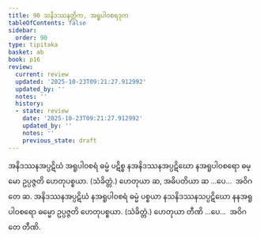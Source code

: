 ```yaml
---
title: 90 သနိဒဿနတ္တိက, အရူပါဝစရဒုက
tableOfContents: false
sidebar:
  order: 90
type: tipitaka
basket: ab
book: p16
review:
  current: review
  updated: '2025-10-23T09:21:27.912992'
  updated_by: ''
  notes: ''
  history:
  - state: review
    date: '2025-10-23T09:21:27.912992'
    updated_by: ''
    notes: ''
    previous_state: draft
---
```



<ReviewStatus review={frontmatter.review} showDetails={true} />

<HypothesisAnnotation frontmatter={frontmatter} />

<DynamicBreadcrumb />

<Division number="141" book="p16" e="ch" v="40" p="286">

<Paragraph number="336" book="p16">
အနိဒဿနအပ္ပဋိဃံ အရူပါဝစရံ ဓမ္မံ ပဋိစ္စ နအနိဒဿနအပ္ပဋိဃော နအရူပါဝစရော ဓမ္မော ဥပ္ပဇ္ဇတိ ဟေတုပစ္စယာ. (သံခိတ္တံ.) ဟေတုယာ ဆ, အဓိပတိယာ ဆ …ပေ…  အဝိဂတေ ဆ.
</Paragraph>

<Paragraph number="337" book="p16">
အနိဒဿနအပ္ပဋိဃံ နအရူပါဝစရံ ဓမ္မံ ပစ္စယာ နသနိဒဿနသပ္ပဋိဃော နနအရူပါဝစရော ဓမ္မော ဥပ္ပဇ္ဇတိ ဟေတုပစ္စယာ. (သံခိတ္တံ.) ဟေတုယာ တီဏိ …ပေ…  အဝိဂတေ တီဏိ.
</Paragraph>
</Division>